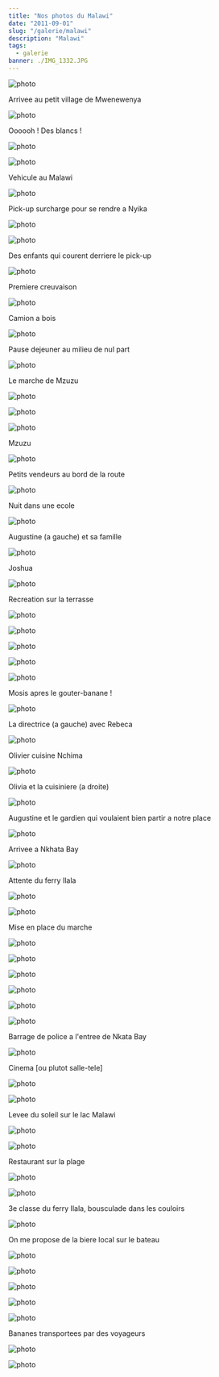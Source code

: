 ```yaml
---
title: "Nos photos du Malawi"
date: "2011-09-01"
slug: "/galerie/malawi"
description: "Malawi"
tags:
  - galerie
banner: ./IMG_1332.JPG
---
```


![photo](./IMG_1312.JPG)

<div class="img-caption">Arrivee au petit village de Mwenewenya</div>

![photo](./IMG_1314.JPG)

<div class="img-caption">Oooooh ! Des blancs !</div>

![photo](./IMG_1323.JPG)

<div class="img-caption"></div>

![photo](./IMG_1325.JPG)

<div class="img-caption">Vehicule au Malawi</div>

![photo](./IMG_1326.JPG)

<div class="img-caption">Pick-up surcharge pour se rendre a Nyika</div>

![photo](./IMG_1327.JPG)

<div class="img-caption"></div>

![photo](./IMG_1332.JPG)

<div class="img-caption">Des enfants qui courent derriere le pick-up</div>

![photo](./IMG_1334.JPG)

<div class="img-caption">Premiere creuvaison</div>

![photo](./IMG_1341.JPG)

<div class="img-caption">Camion a bois</div>

![photo](./IMG_1342.JPG)

<div class="img-caption">Pause dejeuner au milieu de nul part</div>

![photo](./IMG_1360.JPG)

<div class="img-caption">Le marche de Mzuzu</div>

![photo](./IMG_1361.JPG)

<div class="img-caption"></div>

![photo](./IMG_1362.JPG)

<div class="img-caption"></div>

![photo](./IMG_1363.JPG)

<div class="img-caption">Mzuzu</div>

![photo](./IMG_1372.JPG)

<div class="img-caption">Petits vendeurs au bord de la route</div>

![photo](./IMG_1376.JPG)

<div class="img-caption">Nuit dans une ecole</div>

![photo](./IMG_1400.JPG)

<div class="img-caption">Augustine (a gauche) et sa famille</div>

![photo](./IMG_1405.JPG)

<div class="img-caption">Joshua</div>

![photo](./IMG_1409.JPG)

<div class="img-caption">Recreation sur la terrasse</div>

![photo](./IMG_1417.JPG)

<div class="img-caption"></div>

![photo](./IMG_1438.JPG)

<div class="img-caption"></div>

![photo](./IMG_1442.JPG)

<div class="img-caption"></div>

![photo](./IMG_1447.JPG)

<div class="img-caption"></div>

![photo](./IMG_1458.JPG)

<div class="img-caption">Mosis apres le gouter-banane !</div>

![photo](./IMG_1470.JPG)

<div class="img-caption">La directrice (a gauche) avec Rebeca</div>

![photo](./IMG_1479.JPG)

<div class="img-caption">Olivier cuisine Nchima</div>

![photo](./IMG_1490.JPG)

<div class="img-caption">Olivia et la cuisiniere (a droite)</div>

![photo](./IMG_1501.JPG)

<div class="img-caption">
  Augustine et le gardien qui voulaient bien partir a notre place
</div>

![photo](./IMG_1506.JPG)

<div class="img-caption">Arrivee a Nkhata Bay</div>

![photo](./IMG_1521.JPG)

<div class="img-caption">Attente du ferry Ilala</div>

![photo](./IMG_1523.JPG)

<div class="img-caption"></div>

![photo](./IMG_1524.JPG)

<div class="img-caption">Mise en place du marche</div>

![photo](./IMG_1525.JPG)

<div class="img-caption"></div>

![photo](./IMG_1527.JPG)

<div class="img-caption"></div>

![photo](./IMG_1528.JPG)

<div class="img-caption"></div>

![photo](./IMG_1534.JPG)

<div class="img-caption"></div>

![photo](./IMG_1537.JPG)

<div class="img-caption"></div>

![photo](./IMG_1546.JPG)

<div class="img-caption">Barrage de police a l'entree de Nkata Bay</div>

![photo](./IMG_1551.JPG)

<div class="img-caption">Cinema [ou plutot salle-tele]</div>

![photo](./IMG_1563.JPG)

<div class="img-caption"></div>

![photo](./IMG_1577.JPG)

<div class="img-caption">Levee du soleil sur le lac Malawi</div>

![photo](./IMG_1579.JPG)

<div class="img-caption"></div>

![photo](./IMG_1585.JPG)

<div class="img-caption">Restaurant sur la plage</div>

![photo](./IMG_1591.JPG)

<div class="img-caption"></div>

![photo](./IMG_1604.JPG)

<div class="img-caption">
  3e classe du ferry Ilala, bousculade dans les couloirs
</div>

![photo](./IMG_1610.JPG)

<div class="img-caption">On me propose de la biere local sur le bateau</div>

![photo](./IMG_1613.JPG)

<div class="img-caption"></div>

![photo](./IMG_1625.JPG)

<div class="img-caption"></div>

![photo](./IMG_1638.JPG)

<div class="img-caption"></div>

![photo](./IMG_1648.JPG)

<div class="img-caption"></div>

![photo](./IMG_1650.JPG)

<div class="img-caption">Bananes transportees par des voyageurs</div>

![photo](./IMG_1658.JPG)

<div class="img-caption"></div>

![photo](./IMG_1665.JPG)

<div class="img-caption"></div>
